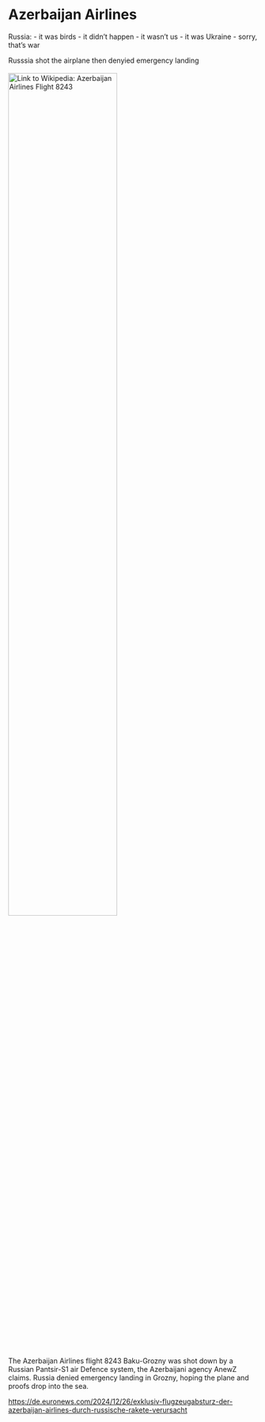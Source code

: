 # Azerbaijan Airlines {#sec-denial-azerbaijan}

::: {.callout-caution title="Myth"}
Russia:
- it was birds
- it didn't happen
- it wasn't us
- it was Ukraine
- sorry, that's war
:::

::: {.callout-tip title="Truth"}
Russsia shot the airplane then denyied emergency landing
[<br></br>![Link to Wikipedia: Azerbaijan Airlines Flight 8243](../all_common_img/Wikipedia.png){width="66%"}](https://en.wikipedia.org/wiki/Azerbaijan_Airlines_Flight_8243)
:::

The Azerbaijan Airlines flight 8243 Baku-Grozny was shot down by a Russian Pantsir-S1 air Defence system, the Azerbaijani agency AnewZ claims. Russia denied emergency landing in Grozny, hoping the plane and proofs drop into the sea.

[https://de.euronews.com/2024/12/26/exklusiv-flugzeugabsturz-der-azerbaijan-airlines-durch-russische-rakete-verursacht](https://de.euronews.com/2024/12/26/exklusiv-flugzeugabsturz-der-azerbaijan-airlines-durch-russische-rakete-verursacht)

